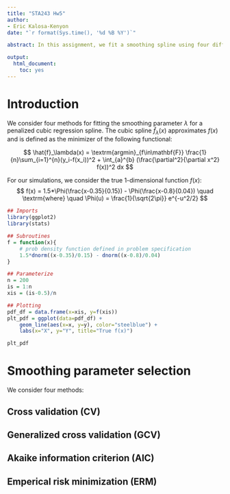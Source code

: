 ```yaml
---
title: "STA243 Hw5"
author:
- Eric Kalosa-Kenyon
date: "`r format(Sys.time(), '%d %B %Y')`"

abstract: In this assignment, we fit a smoothing spline using four different methods for obtaining a smoothing parameter.

output:
  html_document:
    toc: yes
---
```


# Introduction
We consider four methods for fitting the smoothing parameter $\lambda$ for a
penalized cubic regression spline. The cubic spline $\hat{f}_\lambda(x)$
approximates $f(x)$ and is defined as the minimizer of the following functional:

$$
\hat{f}_\lambda(x) =
\textrm{argmin}_{f\in\mathbf{F}} \frac{1}{n}\sum_{i=1}^{n}(y_i-f(x_i))^2 +
    \int_{a}^{b} (\frac{\partial^2}{\partial x^2} f(x))^2 dx
$$

For our simulations, we consider the true 1-dimensional function $f(x)$:
$$
f(x) = 1.5*\Phi(\frac{x-0.35}{0.15}) - \Phi(\frac{x-0.8}{0.04})
\quad \textrm{where} \quad
\Phi(u) = \frac{1}{\sqrt{2\pi}} e^{-u^2/2}
$$

```r
## Imports
library(ggplot2)
library(stats)

## Subroutines
f = function(x){
    # prob density function defined in problem specification
    1.5*dnorm((x-0.35)/0.15) - dnorm((x-0.8)/0.04)
}

## Parameterize
n = 200
is = 1:n
xis = (is-0.5)/n

## Plotting
pdf_df = data.frame(x=xis, y=f(xis))
plt_pdf = ggplot(data=pdf_df) +
    geom_line(aes(x=x, y=y), color="steelblue") +
    labs(x="X", y="Y", title="True f(x)")
```

```r
plt_pdf
```

# Smoothing parameter selection
We consider four methods:

## Cross validation (CV)

## Generalized cross validation (GCV)

## Akaike information criterion (AIC)

## Emperical risk minimization (ERM)

